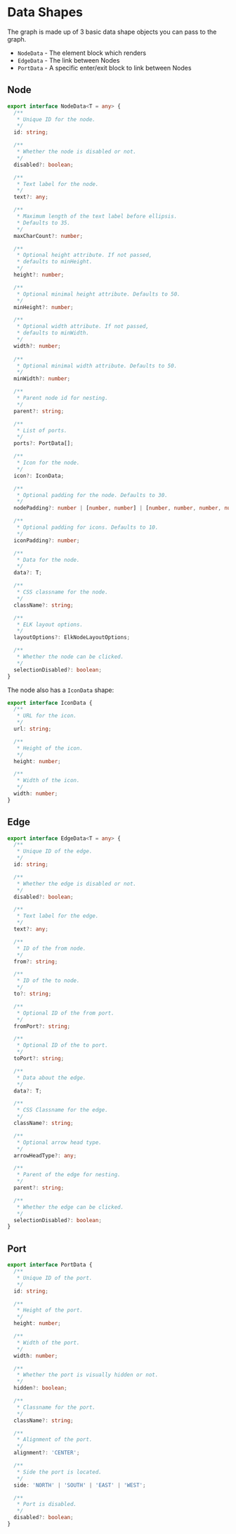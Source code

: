 
<Meta title="Docs/Getting Started/Data Shapes" />

# Data Shapes
The graph is made up of 3 basic data shape objects you
can pass to the graph.

- `NodeData` - The element block which renders
- `EdgeData` - The link between Nodes
- `PortData` - A specific enter/exit block to link between Nodes

## Node
```ts
export interface NodeData<T = any> {
  /**
   * Unique ID for the node.
   */
  id: string;

  /**
   * Whether the node is disabled or not.
   */
  disabled?: boolean;

  /**
   * Text label for the node.
   */
  text?: any;

  /**
   * Maximum length of the text label before ellipsis.
   * Defaults to 35.
   */
  maxCharCount?: number;

  /**
   * Optional height attribute. If not passed,
   * defaults to minHeight.
   */
  height?: number;

  /**
   * Optional minimal height attribute. Defaults to 50.
   */
  minHeight?: number;

  /**
   * Optional width attribute. If not passed,
   * defaults to minWidth.
   */
  width?: number;
  
  /**
   * Optional minimal width attribute. Defaults to 50.
   */
  minWidth?: number;

  /**
   * Parent node id for nesting.
   */
  parent?: string;

  /**
   * List of ports.
   */
  ports?: PortData[];

  /**
   * Icon for the node.
   */
  icon?: IconData;

  /**
   * Optional padding for the node. Defaults to 30.
   */
  nodePadding?: number | [number, number] | [number, number, number, number];

  /**
   * Optional padding for icons. Defaults to 10.
   */
  iconPadding?: number;

  /**
   * Data for the node.
   */
  data?: T;

  /**
   * CSS classname for the node.
   */
  className?: string;

  /**
   * ELK layout options.
   */
  layoutOptions?: ElkNodeLayoutOptions;

  /**
   * Whether the node can be clicked.
   */
  selectionDisabled?: boolean;
}
```

The node also has a `IconData` shape:

```ts
export interface IconData {
  /**
   * URL for the icon.
   */
  url: string;

  /**
   * Height of the icon.
   */
  height: number;

  /**
   * Width of the icon.
   */
  width: number;
}
```

## Edge
```ts
export interface EdgeData<T = any> {
  /**
   * Unique ID of the edge.
   */
  id: string;

  /**
   * Whether the edge is disabled or not.
   */
  disabled?: boolean;

  /**
   * Text label for the edge.
   */
  text?: any;

  /**
   * ID of the from node.
   */
  from?: string;

  /**
   * ID of the to node.
   */
  to?: string;

  /**
   * Optional ID of the from port.
   */
  fromPort?: string;

  /**
   * Optional ID of the to port.
   */
  toPort?: string;

  /**
   * Data about the edge.
   */
  data?: T;

  /**
   * CSS Classname for the edge.
   */
  className?: string;

  /**
   * Optional arrow head type.
   */
  arrowHeadType?: any;

  /**
   * Parent of the edge for nesting.
   */
  parent?: string;

  /**
   * Whether the edge can be clicked.
   */
  selectionDisabled?: boolean;
}
```

## Port
```ts
export interface PortData {
  /**
   * Unique ID of the port.
   */
  id: string;

  /**
   * Height of the port.
   */
  height: number;

  /**
   * Width of the port.
   */
  width: number;

  /**
   * Whether the port is visually hidden or not.
   */
  hidden?: boolean;

  /**
   * Classname for the port.
   */
  className?: string;

  /**
   * Alignment of the port.
   */
  alignment?: 'CENTER';

  /**
   * Side the port is located.
   */
  side: 'NORTH' | 'SOUTH' | 'EAST' | 'WEST';

  /**
   * Port is disabled.
   */
  disabled?: boolean;
}
```
